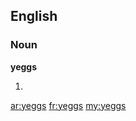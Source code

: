 ==English==

===Noun===
'''yeggs'''

# {{plural of|[[yegg]]}}

[[ar:yeggs]]
[[fr:yeggs]]
[[my:yeggs]]